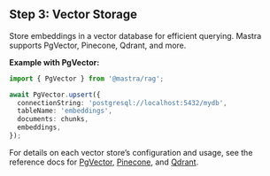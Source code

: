 ## Step 3: Vector Storage

Store embeddings in a vector database for efficient querying. Mastra supports PgVector, Pinecone, Qdrant, and more.

**Example with PgVector:**

```typescript showLineNumbers copy
import { PgVector } from '@mastra/rag';

await PgVector.upsert({
  connectionString: 'postgresql://localhost:5432/mydb',
  tableName: 'embeddings',
  documents: chunks,
  embeddings,
});
```

For details on each vector store’s configuration and usage, see the reference docs for [PgVector](/guide/reference/rag/pgstore.mdx), [Pinecone](/guide/reference/rag/pinecone.mdx), and [Qdrant](/guide/reference/rag/qdrant.mdx).
